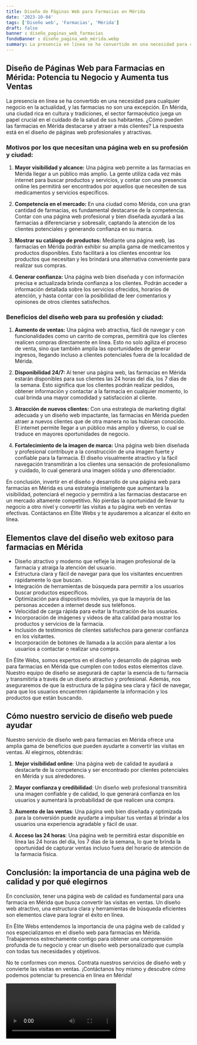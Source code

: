 ```yaml
---
title: Diseño de Páginas Web para Farmacias en Mérida
date: '2023-10-04'
tags: ['Diseño web', 'Farmacias', 'Mérida']
draft: false
banner : diseño_paginas_web_farmacias
fondoBanner : diseño_pagina_web_mérida.webp
summary: La presencia en línea se ha convertido en una necesidad para cualquier negocio en la actualidad, y las farmacias no son una excepción. En Mérida, una ciudad rica en cultura y tradiciones, el sector farmacéutico juega un papel crucial en el cuidado de la salud de sus habitantes. ¿Cómo pueden las farmacias en Mérida destacarse y atraer a más clientes? La respuesta está en el diseño de páginas web profesionales y atractivas.
---
```


## Diseño de Páginas Web para Farmacias en Mérida: Potencia tu Negocio y Aumenta tus Ventas

La presencia en línea se ha convertido en una necesidad para cualquier negocio en la actualidad, y las farmacias no son una excepción. En Mérida, una ciudad rica en cultura y tradiciones, el sector farmacéutico juega un papel crucial en el cuidado de la salud de sus habitantes. ¿Cómo pueden las farmacias en Mérida destacarse y atraer a más clientes? La respuesta está en el diseño de páginas web profesionales y atractivas.

### Motivos por los que necesitan una página web en su profesión y ciudad:

1. **Mayor visibilidad y alcance:** Una página web permite a las farmacias en Mérida llegar a un público más amplio. La gente utiliza cada vez más internet para buscar productos y servicios, y contar con una presencia online les permitirá ser encontrados por aquellos que necesiten de sus medicamentos y servicios específicos.

2. **Competencia en el mercado:** En una ciudad como Mérida, con una gran cantidad de farmacias, es fundamental destacarse de la competencia. Contar con una página web profesional y bien diseñada ayudará a las farmacias a diferenciarse y sobresalir, captando la atención de los clientes potenciales y generando confianza en su marca.

3. **Mostrar su catálogo de productos:** Mediante una página web, las farmacias en Mérida podrán exhibir su amplia gama de medicamentos y productos disponibles. Esto facilitará a los clientes encontrar los productos que necesitan y les brindará una alternativa conveniente para realizar sus compras.

4. **Generar confianza:** Una página web bien diseñada y con información precisa e actualizada brinda confianza a los clientes. Podrán acceder a información detallada sobre los servicios ofrecidos, horarios de atención, y hasta contar con la posibilidad de leer comentarios y opiniones de otros clientes satisfechos.

### Beneficios del diseño web para su profesión y ciudad:

1. **Aumento de ventas:** Una página web atractiva, fácil de navegar y con funcionalidades como un carrito de compras, permitirá que los clientes realicen compras directamente en línea. Esto no solo agiliza el proceso de venta, sino que también amplía las oportunidades de generar ingresos, llegando incluso a clientes potenciales fuera de la localidad de Mérida.

2. **Disponibilidad 24/7:** Al tener una página web, las farmacias en Mérida estarán disponibles para sus clientes las 24 horas del día, los 7 días de la semana. Esto significa que los clientes podrán realizar pedidos, obtener información y contactar a la farmacia en cualquier momento, lo cual brinda una mayor comodidad y satisfacción al cliente.

3. **Atracción de nuevos clientes:** Con una estrategia de marketing digital adecuada y un diseño web impactante, las farmacias en Mérida pueden atraer a nuevos clientes que de otra manera no las hubieran conocido. El internet permite llegar a un público más amplio y diverso, lo cual se traduce en mayores oportunidades de negocio.

4. **Fortalecimiento de la imagen de marca:** Una página web bien diseñada y profesional contribuye a la construcción de una imagen fuerte y confiable para la farmacia. El diseño visualmente atractivo y la fácil navegación transmitirán a los clientes una sensación de profesionalismo y cuidado, lo cual generará una imagen sólida y uno diferenciador.

En conclusión, invertir en el diseño y desarrollo de una página web para farmacias en Mérida es una estrategia inteligente que aumentará la visibilidad, potenciará el negocio y permitirá a las farmacias destacarse en un mercado altamente competitivo. No pierdas la oportunidad de llevar tu negocio a otro nivel y convertir las visitas a tu página web en ventas efectivas. Contáctanos en Élite Webs y te ayudaremos a alcanzar el éxito en línea.

<GifSeo />

<Cta />

## Elementos clave del diseño web exitoso para farmacias en Mérida

- Diseño atractivo y moderno que refleje la imagen profesional de la farmacia y atraiga la atención del usuario.
- Estructura clara y fácil de navegar para que los visitantes encuentren rápidamente lo que buscan.
- Integración de herramientas de búsqueda para permitir a los usuarios buscar productos específicos.
- Optimización para dispositivos móviles, ya que la mayoría de las personas acceden a internet desde sus teléfonos.
- Velocidad de carga rápida para evitar la frustración de los usuarios.
- Incorporación de imágenes y videos de alta calidad para mostrar los productos y servicios de la farmacia.
- Inclusión de testimonios de clientes satisfechos para generar confianza en los visitantes.
- Incorporación de botones de llamada a la acción para alentar a los usuarios a contactar o realizar una compra.

En Élite Webs, somos expertos en el diseño y desarrollo de páginas web para farmacias en Mérida que cumplen con todos estos elementos clave. Nuestro equipo de diseño se asegurará de captar la esencia de tu farmacia y transmitirla a través de un diseño atractivo y profesional. Además, nos aseguraremos de que la estructura de la página sea clara y fácil de navegar, para que los usuarios encuentren rápidamente la información y los productos que están buscando.

## Cómo nuestro servicio de diseño web puede ayudar

Nuestro servicio de diseño web para farmacias en Mérida ofrece una amplia gama de beneficios que pueden ayudarte a convertir las visitas en ventas. Al elegirnos, obtendrás:

1. **Mejor visibilidad online**: Una página web de calidad te ayudará a destacarte de la competencia y ser encontrado por clientes potenciales en Mérida y sus alrededores.

2. **Mayor confianza y credibilidad**: Un diseño web profesional transmitirá una imagen confiable y de calidad, lo que generará confianza en los usuarios y aumentará la probabilidad de que realicen una compra.

3. **Aumento de las ventas**: Una página web bien diseñada y optimizada para la conversión puede ayudarte a impulsar tus ventas al brindar a los usuarios una experiencia agradable y fácil de usar.

4. **Acceso las 24 horas**: Una página web te permitirá estar disponible en línea las 24 horas del día, los 7 días de la semana, lo que te brinda la oportunidad de capturar ventas incluso fuera del horario de atención de la farmacia física.

## Conclusión: la importancia de una página web de calidad y por qué elegirnos

En conclusión, tener una página web de calidad es fundamental para una farmacia en Mérida que busca convertir las visitas en ventas. Un diseño web atractivo, una estructura clara y herramientas de búsqueda eficientes son elementos clave para lograr el éxito en línea.

En Élite Webs entendemos la importancia de una página web de calidad y nos especializamos en el diseño web para farmacias en Mérida. Trabajaremos estrechamente contigo para obtener una comprensión profunda de tu negocio y crear un diseño web personalizado que cumpla con todas tus necesidades y objetivos.

No te conformes con menos. Contrata nuestros servicios de diseño web y convierte las visitas en ventas. ¡Contáctanos hoy mismo y descubre cómo podemos potenciar tu presencia en línea en Mérida!

<Video />

<CtaBot job='Farmacias' city='Mérida'/>

<Gmaps query='Mérida+españa+maps' />